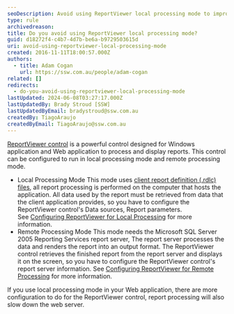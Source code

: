 ```yaml
---
seoDescription: Avoid using ReportViewer local processing mode to improve application performance and reduce server load.
type: rule
archivedreason:
title: Do you avoid using ReportViewer local processing mode?
guid: d18272f4-c4b7-4d7b-be6a-b9729503615d
uri: avoid-using-reportviewer-local-processing-mode
created: 2016-11-11T18:00:57.000Z
authors:
  - title: Adam Cogan
    url: https://ssw.com.au/people/adam-cogan
related: []
redirects:
  - do-you-avoid-using-reportviewer-local-processing-mode
lastUpdated: 2024-06-08T03:27:17.000Z
lastUpdatedBy: Brady Stroud [SSW]
lastUpdatedByEmail: bradystroud@ssw.com.au
createdBy: TiagoAraujo
createdByEmail: TiagoAraujo@ssw.com.au
---
```


[ReportViewer control](https://www.ssw.com.au/ssw/redirect/msdn/ReportViewerControl.htm) is a powerful control designed for Windows application and Web application to process and display reports. This control can be configured to run in local processing mode and remote processing mode.
* Local Processing Mode
  This mode uses [client report definition (.rdlc) files](https://www.ssw.com.au/ssw/redirect/msdn/CreatingClientReportDefinition.htm), all report processing is performed on the computer that hosts the application. All data used by the report must be retrieved from data that the client application provides, so you have to configure the ReportViewer control's Data sources, Report parameters.
  See [Configuring ReportViewer for Local Processing](https://www.ssw.com.au/ssw/redirect/msdn/ConfiguringReportViewer.htm) for more information.
* Remote Processing Mode
  This mode needs the Microsoft SQL Server 2005 Reporting Services report server, The report server processes the data and renders the report into an output format. The ReportViewer control retrieves the finished report from the report server and displays it on the screen, so you have to configure the ReportViewer control's report server information.
  See [Configuring ReportViewer for Remote Processing](https://www.ssw.com.au/ssw/redirect/msdn/ConfiguringReportViewerforRemotProcessing.htm) for more information.

If you use local processing mode in your Web application, there are more configuration to do for the ReportViewer control, report processing will also slow down the web server.

